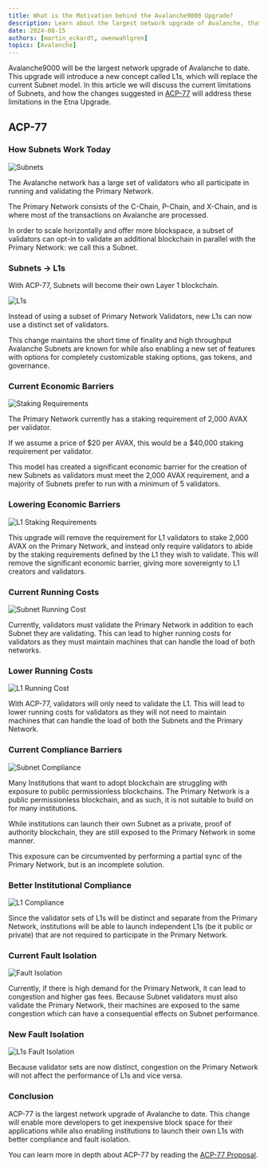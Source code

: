 ```yaml
---
title: What is the Motivation behind the Avalanche9000 Upgrade?
description: Learn about the largest network upgrade of Avalanche, that will lower the barrier to launch a blockchain and enable permissionless validation of L1s.
date: 2024-08-15
authors: [martin_eckardt, owenwahlgren]
topics: [Avalanche]
---
```


Avalanche9000 will be the largest network upgrade of Avalanche to date. This upgrade will introduce a new concept called L1s, which will replace the current Subnet model. In this article we will discuss the current limitations of Subnets, and how the changes suggested in [ACP-77](https://github.com/avalanche-foundation/ACPs/blob/main/ACPs/77-reinventing-subnets/README.md) will address these limitations in the Etna Upgrade.

<YouTube id="6t2agl0J0OU" />

## ACP-77

### How Subnets Work Today

![Subnets](/common-images/multi-chain-architecture/acp-77/subnets.png)

The Avalanche network has a large set of validators who all participate in running and validating the Primary Network.

The Primary Network consists of the C-Chain, P-Chain, and X-Chain, and is where most of the transactions on Avalanche are processed.

In order to scale horizontally and offer more blockspace, a subset of validators can opt-in to validate an additional blockchain in parallel with the Primary Network: we call this a Subnet.

### Subnets -> L1s

With ACP-77, Subnets will become their own Layer 1 blockchain.

![L1s](/common-images/multi-chain-architecture/acp-77/l1s.png)

Instead of using a subset of Primary Network Validators, new L1s can now use a distinct set of validators.

This change maintains the short time of finality and high throughput Avalanche Subnets are known for while also enabling a new set of features with options for completely customizable staking options, gas tokens, and governance.


### Current Economic Barriers

![Staking Requirements](/common-images/multi-chain-architecture/acp-77/subnets-staking-requirements.png)

The Primary Network currently has a staking requirement of 2,000 AVAX per validator.

If we assume a price of $20 per AVAX, this would be a $40,000 staking requirement per validator.

This model has created a significant economic barrier for the creation of new Subnets as validators must meet the 2,000 AVAX requirement, and a majority of Subnets prefer to run with a minimum of 5 validators.

### Lowering Economic Barriers
![L1 Staking Requirements](/common-images/multi-chain-architecture/acp-77/l1s-staking-requirement.png)

This upgrade will remove the requirement for L1 validators to stake 2,000 AVAX on the Primary Network, and instead only require validators to abide by the staking requirements defined by the L1 they wish to validate.
This will remove the significant economic barrier, giving more sovereignty to L1 creators and validators.


### Current Running Costs
![Subnet Running Cost](/common-images/multi-chain-architecture/acp-77/subnet-running-cost.png)

Currently, validators must validate the Primary Network in addition to each Subnet they are validating. This can lead to higher running costs for validators as they must maintain machines that can handle the load of both networks.

### Lower Running Costs
![L1 Running Cost](/common-images/multi-chain-architecture/acp-77/l1-running-cost.png)

With ACP-77, validators will only need to validate the L1. This will lead to lower running costs for validators as they will not need to maintain machines that can handle the load of both the Subnets and the Primary Network.

### Current Compliance Barriers
![Subnet Compliance](/common-images/multi-chain-architecture/acp-77/subnets-compliance.png)

Many Institutions that want to adopt blockchain are struggling with exposure to public permissionless blockchains.
The Primary Network is a public permissionless blockchain, and as such, it is not suitable to build on for many institutions.

While institutions can launch their own Subnet as a private, proof of authority blockchain, they are still exposed to the Primary Network in some manner.

This exposure can be circumvented by performing a partial sync of the Primary Network, but is an incomplete solution.
### Better Institutional Compliance
![L1 Compliance](/common-images/multi-chain-architecture/acp-77/l1s-compliance.png)
 
Since the validator sets of L1s will be distinct and separate from the Primary Network, institutions will be able to launch independent L1s (be it public or private) that are not required to participate in the Primary Network.

### Current Fault Isolation

![Fault Isolation](/common-images/multi-chain-architecture/acp-77/subnets-primary-network-congestion.png)

Currently, if there is high demand for the Primary Network, it can lead to congestion and higher gas fees. 
Because Subnet validators must also validate the Primary Network, their machines are exposed to the same congestion which can have a consequential effects on Subnet performance.


### New Fault Isolation

![L1s Fault Isolation](/common-images/multi-chain-architecture/acp-77/l1s-primary-network-faults.png)

Because validator sets are now distinct, congestion on the Primary Network will not affect the performance of L1s and vice versa.

### Conclusion

ACP-77 is the largest network upgrade of Avalanche to date. This change will enable more developers to get inexpensive block space for their applications while also enabling institutions to launch their own L1s with better compliance and fault isolation.

You can learn more in depth about ACP-77 by reading the [ACP-77 Proposal](https://github.com/avalanche-foundation/ACPs/blob/main/ACPs/77-reinventing-subnets/README.md).


